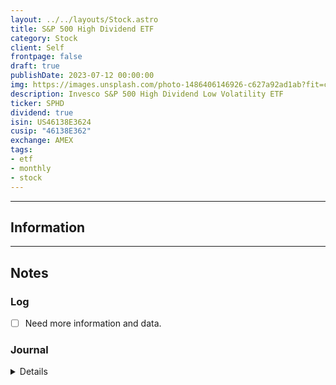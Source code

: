 ```yaml
---
layout: ../../layouts/Stock.astro
title: S&P 500 High Dividend ETF
category: Stock
client: Self
frontpage: false
draft: true
publishDate: 2023-07-12 00:00:00
img: https://images.unsplash.com/photo-1486406146926-c627a92ad1ab?fit=crop&w=1400&h=700&q=75
description: Invesco S&P 500 High Dividend Low Volatility ETF
ticker: SPHD
dividend: true
isin: US46138E3624
cusip: "46138E362"
exchange: AMEX
tags:
- etf
- monthly
- stock
---
```



---

## Information

---

## Notes

### Log

- [ ] Need more information and data.


### Journal

<Details data="J1">

#### J1
##### 2023-07-13

SPHD added into the tracker

</Details>


